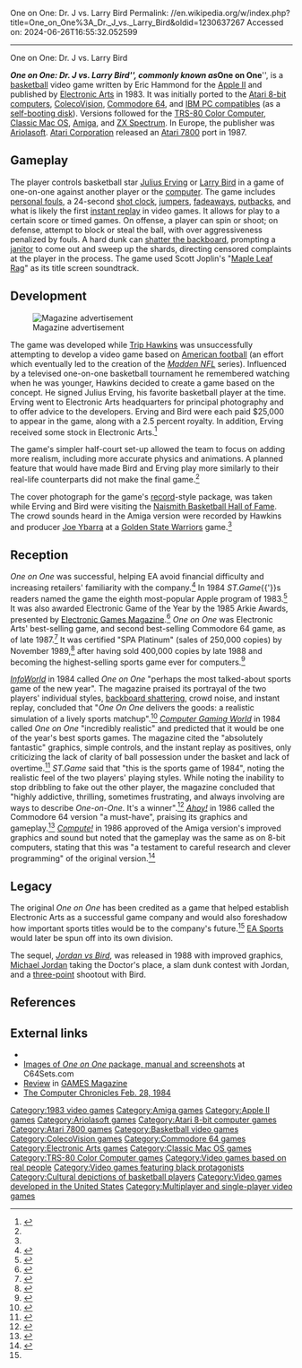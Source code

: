 One on One: Dr. J vs. Larry Bird
Permalink: //en.wikipedia.org/w/index.php?title=One_on_One%3A_Dr._J_vs._Larry_Bird&oldid=1230637267
Accessed on: 2024-06-26T16:55:32.052599



------
One on One: Dr. J vs. Larry Bird
{{Short description|1983 video game}}
{{Infobox video game
|title = One on One: Dr. J vs. Larry Bird
|image = One on One - Dr. J vs. Larry Bird Coverart.png
|caption =
|developer = [[Electronic Arts]]
|publisher = Electronic Arts<br>{{vgrelease|EU|[[Ariolasoft]]}}[[Atari Corporation]] (7800)<ref name="Manual">{{Cite web|url=https://archive.org/details/One-on-One_Basketball_1987_Atari|work=Console Manuals: Atari 7800|publisher=Internet Archive|date=May 20, 2013|title=Atari 7800 Manual: One-on-One Basketball (1987)(Atari)|author=Scott, Jason|access-date=January 5, 2018}}</ref>
|designer = Eric Hammond
|engine =
|released = '''1983:''' Apple II<br>'''1984:''' Atari 8-bit, C64, IBM PC<br>'''1985:''' CoCo, Mac, Spectrum<br>'''1986:''' Amiga<br>'''1987:''' Atari 7800<ref name="Manual" />
|genre = [[Sports video game|Sports]] ([[basketball]])
|modes = [[Single-player video game|Single-player]], [[Multiplayer video game|multiplayer]]
|platforms = [[Apple II]], [[Amiga]], [[Atari 7800]], [[Atari 8-bit]], [[ColecoVision]], [[Commodore 64]], [[IBM Personal Computer|IBM PC]], [[Classic Mac OS]], [[TRS-80 Color Computer]]
}}

'''''One on One: Dr. J vs. Larry Bird''''', commonly known as '''''One on One''''', is a [[basketball]] video game written by Eric Hammond for the [[Apple II]] and published by [[Electronic Arts]] in 1983. It was initially ported to the [[Atari 8-bit computers]], [[ColecoVision]], [[Commodore 64]], and [[IBM PC compatibles]] (as a [[self-booting disk]]). Versions followed for the [[TRS-80 Color Computer]], [[Classic Mac OS]], [[Amiga]], and [[ZX Spectrum]]. In Europe, the publisher was [[Ariolasoft]]. [[Atari Corporation]] released an [[Atari 7800]] port in 1987.

==Gameplay==
The player controls basketball star [[Julius Erving]] or [[Larry Bird]] in a game of one-on-one against another player or the [[artificial intelligence|computer]]. The game includes [[personal foul (basketball)|personal foul]]s, a 24-second [[shot clock]], [[jumper (basketball)|jumper]]s, [[fall-away (basketball)|fadeaway]]s, [[putback]]s, and what is likely the first [[instant replay]] in video games.{{r|Vice}} It allows for play to a certain score or timed games. On offense, a player can spin or shoot; on defense, attempt to block or steal the ball, with over aggressiveness penalized by fouls. A hard dunk can [[Backboard shattering|shatter the backboard]], prompting a [[janitor]] to come out and sweep up the shards, directing censored complaints at the player in the process. The game used Scott Joplin's "[[Maple Leaf Rag]]" as its title screen soundtrack.

==Development==
[[File:December 1983 One on One Dr J vs Larry Bird advertisement by Electronic Arts.jpg|thumb|left|Magazine advertisement]]

The game was developed while [[Trip Hawkins]] was unsuccessfully attempting to develop a video game based on [[American football]] (an effort which eventually led to the creation of the ''[[Madden NFL]]'' series). Influenced by a televised one-on-one basketball tournament he remembered watching when he was younger, Hawkins decided to create a game based on the concept. He signed Julius Erving, his favorite basketball player at the time. Erving went to Electronic Arts headquarters for principal photography and to offer advice to the developers. Erving and Bird were each paid $25,000 to appear in the game, along with a 2.5 percent royalty. In addition, Erving received some stock in Electronic Arts.<ref name="Vice">{{Cite web|url=https://sports.vice.com/en_us/article/wje9kq/how-dr-j-and-larry-bird-helped-build-a-video-game-empire|work=Vice Sports|publisher=Vice Media LLC|date=May 25, 2017|title=How Dr. J and Larry Bird Helped Build a Video Game Empire|author=Sauer, Patrick|access-date=June 22, 2017}}</ref>

The game's simpler half-court set-up allowed the team to focus on adding more realism, including more accurate physics and animations. A planned feature that would have made Bird and Erving play more similarly to their real-life counterparts did not make the final game.<ref name="Vice" />

The cover photograph for the game's [[Gramophone record|record]]-style package, was taken while Erving and Bird were visiting the [[Naismith Basketball Hall of Fame]]. The crowd sounds heard in the Amiga version were recorded by Hawkins and producer [[Joe Ybarra]] at a [[Golden State Warriors]] game.<ref name="Vice" />

==Reception==
''One on One'' was successful, helping EA avoid financial difficulty and increasing retailers' familiarity with the company.<ref>{{cite web|last1=Campbell|first1=Colin|title=How EA lost its soul, chapter 8|url=http://www.polygon.com/a/how-ea-lost-its-soul/chapter-8|website=[[Polygon (website)|Polygon]]|publisher=[[Vox Media]]|access-date=15 July 2015|date=14 July 2015}}</ref> In 1984 ''ST.Game''{{'}}s readers named the game the eighth most-popular Apple program of 1983.<ref name="stgame19840304">{{cite news | url=http://www.cgwmuseum.org/galleries/index.php?year=1984&pub=6&id=16 | title=The Best and the Rest | work=ST.Game | date=March–April 1984 | access-date=28 July 2014 | pages=49}}</ref> It was also awarded Electronic Game of the Year by the 1985 Arkie Awards, presented by [[Electronic Games|Electronic Games Magazine]].<ref name=Arkie>{{cite magazine | author=Staff | title=1985 Arkie Awards | date=January 1985 | url=https://archive.org/details/Electronic_Games_Volume_03_Number_01_1985-01_Reese_Communications_US/page/n21/mode/2up | volume=3| issue=1 | magazine=[[Electronic Games]] | pages=22}}</ref> ''One on One'' was Electronic Arts' best-selling game, and second best-selling Commodore 64 game, as of late 1987.<ref name="ferrell198712">{{cite news | url=https://archive.org/stream/1987-12-computegazette/Compute_Gazette_Issue_54_1987_Dec#page/n17/mode/2up | title=The Commodore Games That Live On And On | work=Compute's Gazette | date=December 1987 | access-date=24 January 2015 | author=Ferrell, Keith | pages=18–22}}</ref> It was certified "SPA Platinum" (sales of 250,000 copies) by November 1989,<ref name=gpsales>{{cite journal | author=Staff | title=Chart-Busters; SPA Platinum | date=November 1989 | issue=5 | journal=[[Game Players]] | page=112}}</ref> after having sold 400,000 copies by late 1988 and becoming the highest-selling sports game ever for computers.<ref name=cgwsales>{{cite magazine | author=Staff | title=Michael Jordan and ''CGW'' Go One on One | date=October 1988 | url=https://archive.org/details/Computer_Gaming_World_Issue_52/page/n31/mode/2up | issue=52 | magazine=[[Computer Gaming World]] | pages=32, 33}}</ref>

''[[InfoWorld]]'' in 1984 called ''One on One'' "perhaps the most talked-about sports game of the new year". The magazine praised its portrayal of the two players' individual styles, [[backboard shattering]], crowd noise, and instant replay, concluded that "''One On One'' delivers the goods: a realistic simulation of a lively sports matchup".<ref name="mace19840227">{{cite news | url=https://books.google.com/books?id=gy4EAAAAMBAJ&pg=PA66 | title=Olympic games on the way | work=InfoWorld | date=27 February 1984 | access-date=29 July 2014 | author=Mace, Scott | pages=66}}</ref> ''[[Computer Gaming World]]'' in 1984 called ''One on One'' "incredibly realistic" and predicted that it would be one of the year's best sports games. The magazine cited the "absolutely fantastic" graphics, simple controls, and the instant replay as positives, only criticizing the lack of clarity of ball possession under the basket and lack of overtime.<ref name="long198404">{{cite magazine | title=One On One | magazine=Computer Gaming World | date=April 1984 | author=Long, Dave | pages=42–43 | type=review}}</ref> ''ST.Game'' said that "this is the sports game of 1984", noting the realistic feel of the two players' playing styles. While noting the inability to stop dribbling to fake out the other player, the magazine concluded that "highly addictive, thrilling, sometimes frustrating, and always involving are ways to describe ''One-on-One''. It's a winner".<ref name="yuen19840304">{{cite news | url=http://www.cgwmuseum.org/galleries/index.php?year=1984&pub=6&id=16 | title=Call Him Dr. Joystick | work=ST.Game | date=March–April 1984 | access-date=29 July 2014 | author=Yuen, Matt | pages=37–38}}</ref> ''[[Ahoy!]]'' in 1986 called the Commodore 64 version "a must-have", praising its graphics and gameplay.<ref name="ahoy198601">{{cite news | url=https://archive.org/stream/Ahoy_Issue_25_1986-01_Ion_International_US#page/n45/mode/2up | title=Calling Computer Coaches / Team Sports Simulations for the Commodore 64 | work=Ahoy! | date=January 1986 | access-date=2 July 2014 | author1=Kunkel, Bill | author2=Katz, Arnie | pages=47–50}}</ref> ''[[Compute!]]'' in 1986 approved of the Amiga version's improved graphics and sound but noted that the gameplay was the same as on 8-bit computers, stating that this was "a testament to careful research and clever programming" of the original version.<ref name="brannan198605">{{cite news | url=https://archive.org/stream/1986-05-compute-magazine/Compute_Issue_072_1986_May#page/n53/mode/2up | title=One-On-One For Amiga | work=Compute! | date=May 1986 | access-date=29 July 2014 | author=Brannan, Charles | pages=53}}</ref>

==Legacy==
The original ''One on One'' has been credited as a game that helped establish Electronic Arts as a successful game company and would also foreshadow how important sports titles would be to the company's future.<ref name="Vice" /> [[EA Sports]] would later be spun off into its own division.

The sequel, ''[[Jordan vs. Bird: One on One|Jordan vs Bird]]'', was released in 1988 with improved graphics, [[Michael Jordan]] taking the Doctor's place, a slam dunk contest with Jordan, and a [[Three-point field goal|three-point]] shootout with Bird.

==References==
{{reflist}}

==External links==
* {{moby game|id=/one-on-one}}
* [http://www.c64sets.com/set.html?id=52 Images of ''One on One'' package, manual and screenshots] at C64Sets.com
* [https://archive.org/details/games-58-1984-december/page/52/mode/2up Review] in [[GAMES Magazine]]
* [https://www.youtube.com/watch?v=j4JaYzRGh2U&t=848s The Computer Chronicles Feb. 28, 1984]

[[Category:1983 video games]]
[[Category:Amiga games]]
[[Category:Apple II games]]
[[Category:Ariolasoft games]]
[[Category:Atari 8-bit computer games]]
[[Category:Atari 7800 games]]
[[Category:Basketball video games]]
[[Category:ColecoVision games]]
[[Category:Commodore 64 games]]
[[Category:Electronic Arts games]]
[[Category:Classic Mac OS games]]
[[Category:TRS-80 Color Computer games]]
[[Category:Video games based on real people]]
[[Category:Video games featuring black protagonists]]
[[Category:Cultural depictions of basketball players]]
[[Category:Video games developed in the United States]]
[[Category:Multiplayer and single-player video games]]